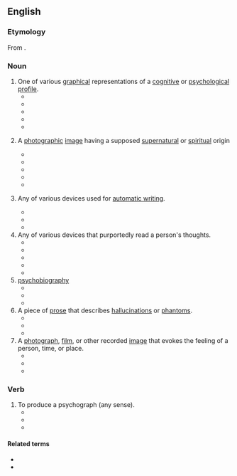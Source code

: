 ==English==

===Etymology===
From {{confix|psycho|graph|lang=en}}.

===Noun===
{{en-noun}}

# One of various [[graphical]] representations of a [[cognitive]] or [[psychological]] [[profile]].
#* {{quote-book|year=1921|title=Bulletin of the National Research Council  |author= |page=482 |ISBN= |passage=The chaplains' '''psychograph''' is notable because of the extreme variation in scores; thus on test 4 (opposites) the chaplains achieve a median score which is much higher than that of any other group, whereas on tests 2 (arithmetic) and 6 (number series completion) they fall considerably below the median for all officers. }}
#* {{quote-book|year=2000|title=Person-Environment Psychology and Mental Health |author=William E. Martin, Jr. & ‎Jody L. Swartz-Kulstad |page= |ISBN=1135678669 |passage='''Psychographs''' could be used to describe the occupation as well as the person. }}
#* {{quote-book|year=2007|title=Integral Spirituality: A Startling New Role for Religion in the Modern and Postmodern World |author=Ken Wilber  |page=9 |ISBN= |passage=The '''psychograph''' also helps us spot the ways that virtually all of us are unevenly developed, and this helps prevent us from thinking that just because we are terrific in one area we must be terrrific in all the others. }}
#* {{quote-book|year=2012 |title=The Integral Intake |author=Andre Marquis  |page= |ISBN=1135907005 |passage=Depending on how psychologically minded a given client is, therapists can explain the idea of developmental levels and lines to that client and ask her to sketch a '''psychograph''' depicting, for example, her cognitive, moral, interpersonal, affective, and spiritual lines of development. }}
#* {{quote-book|year=2013|title=The Psychology Of Character |author=A. A. Roback  |page= |ISBN=113633436X |passage=From the purely psychological approach, the '''psychograph''' had been developed both in France as early as 1896, by Toulouse, and in Germany, a few years later, by Stern, as an abbreviated description of a given individual's personality. }}
# {{lb|en|spiritualism}} A [[photographic]] [[image]] having a supposed [[supernatural]] or [[spiritual]] origin
#* {{quote-book|year=1920 |title=The London - Volume 44  |author= |page= 443|ISBN= |passage=In this article he deals with the still more remarkable impressions, known as "'''psychographs'''," which they have obtained on photographic plates without exposing them at all, and which Mr. Lethem claims could only be produced by "spirit" agency.  }}
#* {{quote-book|year=1938|title=True Mystic Science - Volumes 1-2  |author= |page=21 |ISBN= |passage=A remarkably clear '''psychograph''' — a thought-picture — was taken, or impressed, upon a plate in Hope's home without the plate being exposed to light. }}
#* {{quote-book|year=1986|title=Letters to the press: the unknown Conan Doyle  |author=Sir Arthur Conan Doyle, ‎John Michael Gibson, ‎Richard Lancelyn Green  |page=295 |ISBN= |passage=Such a '''psychograp'''h - and I believe the normal psychic photograph is such - is independent of the laws of light, so that one can imagine how utterly at sea a photographic critic would be who judged its authenticity by shadows or any such tests. }}
#* {{quote-book|year=2012|title=The Baker Street Phantom |author=Fabrice Bourland  |page= |ISBN=1908313420 |passage=Seven years after he began organising regular séances with Miss Poole, Dr. Hamilton managed to obtain his first so-called '''psychograph''' or spirit photograph. }}
#* {{quote-book|year=2013 |title=The Scary Screen: Media Anxiety in The Ring  |author=Kristen Lacefield  |page=36 |ISBN=1409476197 |passage=In 1915, for example, the British photographer William Hope made a "'''psychograph'''" that contained handwritten messages from two disembodied spirits, and Coates confirmed that the "writing attributed to the late Archdeacon Colley and Mr. William Walker is identical with their own handscript while they were in life." }}
# {{lb|en|spiritualism}} Any of various devices used for [[automatic writing]].
#* {{quote-book|year=1971|title=Occult Practices and Beliefs|author=Kurt E. Koch  |page=94 |ISBN=0825497027 |passage=A '''psychograph''' or a planchette is an apparatus used in spiritistic circles as an instrument for receiving written messages from the spirits of the dead. }}
#* {{quote-book|year=2001|title=Theodor Fontane and the European Context |author=Patricia Howe & ‎Helen Chambers  |page= |ISBN=9042012366 |passage=ln a very well-known utterance, the novelist said of ''Effi Briest'' (with that curious pellucidity which has no grain of vanity in it): "Perhaps I have been so successful with it because l wrote the whole novel in a dream-like state, almost as if with a '''psychograph'''"  - a '''psychograph''' being the pen-like implement used in spiritualistic ghost-writing.'' }}
#* {{quote-book|year=2012|title= Spiritism|author=Eduard von Hartmann & ‎C. C. Massey  |page=66 |ISBN=1108052711 |passage=Yet more surprising are the results if recourse be had to the table, for rapping, or to the '''psychograph''', requiring, it is true, longer practice than the divinging rod. }}
# Any of various devices that purportedly read a person's thoughts.
#* {{quote-book|year=2005|title=Self Help, Inc.: Makeover Culture in American Life
 |author=Micki McGee  |page= |ISBN=0199883688 |passage=The '''psychograph''' was a novelty device featured in department stores and theater lobbies during the depression of the 1930s. The machine was used to measure the bumps on an individual's head and, according to the principles of the pseudoscience of phrenology, said to reveal the subject's personality and most suitable vocation. }}
#* {{quote-book|year=2005|title=Easy Mind-Reading Tricks  |author=Robert Mandelberg  |page=81 |ISBN=1402721641 |passage=A '''psychograph''' was a machine that was invented in the early 1900s to read people's thoughts. The first machine, introduced in 1931, contained almost 2,000 parts.  }}
#* {{quote-book|year=2010 |title=The Winner's Brain: 8 Strategies Great Minds Use to Achieve Success |author=Jeff Brown & ‎Mark Fenske  |page= |ISBN=0738214078 |passage=And then there was the '''psychograph''', which for just ten cents scanned a fairgoer's brain.  }}
#* {{quote-book|year=2012|title=The Invisible Influence |author=Alexander Cannon  |page= |ISBN=1446357600 |passage=Under the auspices of the Medical Research Council, the research with my '''psychograph''' records all types of thought in graph form. }}
#* {{quote-book|year=2013 |title=Wagner's Melodies: Aesthetics and Materialism in German Musical Identity |author=David Trippett  |page=86 |ISBN=1107067286 |passage= Indeed, the appeal of the '''psychograph''' for early commentators rested partly on the assumption that anyone could tap into their "genius" to some extent. }}
# [[psychobiography]]
#* {{quote-book|year=1998 |title=George B. McClellan and Civil War History |author=Thomas J. Rowland  |page= |ISBN=0873386035 |passage=Thus, any attempt to write a biography of McClellan inevitably "devolves into a '''psychograph'''." }}
#* {{quote-book|year=2001 |title=Deep River: Music and Memory in Harlem Renaissance Thought |author=Paul Allen Anderson  |page= |ISBN=0822325918 |passage=Small wonder then, with this '''psychograph''', that I project my personal history into its inevitable rationalization as cultural pluralism and value relativism, with a not too orthodox reaction to the American way of life. }}
#* {{quote-book|year=2016|title=Biography: An Annotated Bibliography |author=Carl Rollyson  |page= |ISBN=1504029895 |passage=Selections from Strachey, Ludwig, Guedalla, Bradford, Maurois, Nicholson, and others representing various kinds of short biography: narrative, character analysis or '''psychograph''', narrative and criticism, episodic narrative, and other combinations of narrative, exposition, and analysis. }}
# A piece of [[prose]] that describes [[hallucination]]s or [[phantom]]s.
#* {{quote-book|year=1987 |title=Unfractioned Idiom: Hart Crane and Modernism  |author=Maria F. Bennett  |page=175 |ISBN= |passage=For Jolas, the modern poet's function involved a rediscovery of the vertical elements in creation, establishing through art a "Sense of the miraculous" through new forms such as the "anamyth" (a narrative of what he termed "preconscious relationships") and the "'''psychograph'''" (a hallucinatory prose text), both classifications which he might have used to describe Crane's The Bridge. }}
#* {{quote-book|year=1996|title=Artists in Dylan Thomas's Prose Works: Adam Naming and Aesop Fabling |author=Ann Elizabeth Mayer  |page= |ISBN=0773565418 |passage=In its final form it might be a phatasmagoric mixture of the poem in prose, the popular tale of folklore, the '''psychograph''', the essay, the myth, the saga, the humoresque. }}
#* {{quote-book|year=2001|title=Thomas Hardy:A Critical Spectrum  |author=Rama Kundu  |page=64 |ISBN= 8126900903|passage=Whatever happens within a fictional world has to happen somewhere, even within a '''psychograph'''; but there is no space with so rich plurisignificance in the entire range of the Victorian novel than Egdon Heath in Hardy's Return of the Native. }}
# A [[photograph]], [[film]], or other recorded [[image]] that evokes the feeling of a person, time, or place.
#* {{quote-book|year=1978 |title=The Case of the Missing Photographs  |author=Charles Edward Eaton  |page=72 |ISBN= |passage=Those eyes seemed to be looking through peepholes forged in the intractable stuff of life itself, and they suggested light, light, light, projected out of the brain pan into a radiance such as one had on a perfect New England summer day. It was the painting beneath the Hopper picture — they came together, not incongruously, as a '''psychograph''' of Aline's struggle, and yes, he would use the term, unacknowledged victory. }}
#* {{quote-book|year=2004|title=Stanley Kubrick  |author=Deutsches Filmmuseum Frankfurt am Main |page=31 |ISBN= |passage=However, the main focus of the film is not on creating a '''psychograph''' of an epoch and its people, but on how images can make a statement about the reality of an era. }}
#* {{quote-book|year=2005|title=Pelagia Kyriazi: psychographs |author=Pelagia Kyriazi & ‎Magakles Rogakos |page= |ISBN= |passage='''Psychographs''' consist of photographs that are processed in multiple layers with insertions and excisions, as happens when editing poetry. They relate in terms of their poetic atmosphere and their anthropocentric content. '''Psychographs''', in their variety, let unfold the story of three persons, Kyriazi's family.  }}

===Verb===
{{en-verb}}

# To produce a psychograph (any sense).
#* {{quote-book|year=2013 |title=Second Temple Pseudepigraphy |author=Vicente Dobroruka  |page= |ISBN=3110333783 |passage=That his personal level of instruction was very low is a well-known fact – and has the effect of enhancing the results of his '''psychographed''' poetry. }}
#* {{quote-book|year=2016 |title= Inner restoration with no pain|author=Wanderley Oliveira  |page= |ISBN=8563365592 |passage=See the message “Atitude de Amor” (Acts of Love, in a free translation) in psychic work “Seara Bendita”, by various spirits, '''psychographed''' by mediums Maria José Costa and Wanderley S. Oliveira. }}
#* {{quote-book|year=2017|title=Beyond What Matters: Do You Know What You Believe? |author=Wolfgang Kellert  |page= |ISBN=1504370031 |passage=In 1952, Chico '''psychographed''' two books in two days: Rotero (172 pages) and Our Father (104 pages).  }}

====Related terms====
* {{l|en|psychobiographer}}
* {{l|en|psychographic}}